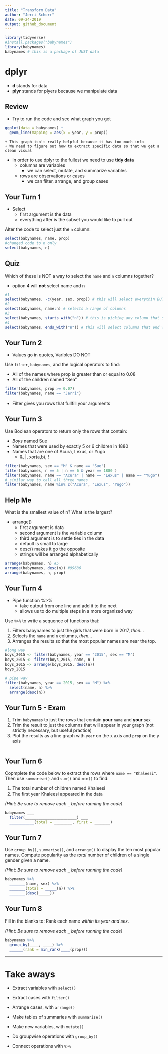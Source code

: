 ```yaml
---
title: "Transform Data"
author: "Jerri Schorr"
date: 09-24-2019
output: github_document
---
```


```r
library(tidyverse)
#install.packages("babynames")
library(babynames)
babynames # this is a package of JUST data
```

# dplyr

* **d** stands for data
* **plyr** stands for plyers because we manipulate data

## Review

* Try to run the code and see what graph you get

```r
ggplot(data = babynames) + 
  geom_line(mapping = aes(x = year, y = prop))
```
    + This graph isn't really helpful because it has too much info 
    + We need to figure out how to extract specific data so that we get a clean visual
    
* In order to use dplyr to the fullest we need to use **tidy data**
    + columns are variables
        + we can select, mutate, and summarize variables
    + rows are observations or cases
        + we can filter, arrange, and group cases

## Your Turn 1

* Select
    + first argument is the data
    + everything after is the subset you would like to pull out

Alter the code to select just the `n` column:

```r
select(babynames, name, prop)
#changed code to n only
select(babynames, n)
```

## Quiz

Which of these is NOT a way to select the `name` and `n` columns together?

* option 4 will **not** select name and n

```r
#1
select(babynames, -c(year, sex, prop)) # this will select everythin BUT these columns
#2
select(babynames, name:n) # selects a range of columns
#3
select(babynames, starts_with("n")) # this is picking any column that starts with n
#4
select(babynames, ends_with("n")) # this will select columns that end with n
```

## Your Turn 2

* Values go in quotes, Varibles DO NOT

Use `filter`, `babynames`, and the logical operators to find:

* All of the names where prop is greater than or equal to 0.08  
* All of the children named "Sea"  

```r
filter(babynames, prop >= 0.07)
filter(babynames, name == "Jerri")

```

* Filter gives you rows that fullfill your arguments
    
## Your Turn 3

Use Boolean operators to return only the rows that contain:

* _Boys_ named Sue  
* Names that were used by exactly 5 or 6 children in 1880  
* Names that are one of Acura, Lexus, or Yugo
    + &, |, xor(a,b), !

```r
filter(babynames, sex == "M" & name == "Sue")
filter(babynames, n == 5 | n == 6 & year == 1880 )
filter(babynames, name == "Acura" | name == "Lexus" | name == "Yugo")
# similar way to call all three names
filter(babynames, name %in% c("Acura", "Lexus", "Yugo"))
```

## Help Me

What is the smallest value of n?
What is the largest?

* arrange()
    + first argument is data
    + second argument is the variable column
    + third argument is to settle ties in the data
    + default is small to large
    + desc() makes it go the opposite
    + strings will be arranged alphabetically

```r
arrange(babynames, n) #5
arrange(babynames, desc(n)) #99686
arrange(babynames, n, prop) 
```

## Your Turn 4

* Pipe function %>%
    + take output from one line and add it to the next 
    + allows us to do multiple steps in a more organized way

Use `%>%` to write a sequence of functions that: 

1. Filters babynames to just the girls that were born in 2017, *then...*  
2. Selects the `name` and `n` columns, *then...*  
3. Arranges the results so that the most popular names are near the top.

```r
#long way 
boys_2015 <- filter(babynames, year == "2015", sex == "M")
boys_2015 <- filter(boys_2015, name, n )
boys_2015 <- arrange(boys_2015, desc(n))
boys_2015

# pipe way
filter(babynames, year == 2015, sex == "M") %>%
  select(name, n) %>%
  arrange(desc(n))
```

## Your Turn 5 - Exam

1. Trim `babynames` to just the rows that contain **your** `name` and **your** `sex`  
2. Trim the result to just the columns that will appear in your graph (not strictly necessary, but useful practice)  
3. Plot the results as a line graph with `year` on the x axis and `prop` on the y axis

```r


```

## Your Turn 6

Copmplete the code below to extract the rows where `name == "Khaleesi"`. Then use `summarise()` and `sum()` and `min()` to find:

1. The total number of children named Khaleesi
2. The first year Khaleesi appeared in the data

*(Hint: Be sure to remove each `_` before running the code)*

```r
babynames ___ 
  filter(_______________________) ___
  ___________(total = ________, first = _______)
```

## Your Turn 7

Use `group_by()`, `summarise()`, and `arrange()` to display the ten most popular names. Compute popularity as the *total* number of children of a single gender given a name.

*(Hint: Be sure to remove each `_` before running the code)*

```r
babynames %>%
  _______(name, sex) %>% 
  _______(total = _____(n)) %>% 
  _______(desc(_____))
```


## Your Turn 8

Fill in the blanks to: 
Rank each name _within its year and sex_. 

*(Hint: Be sure to remove each `_` before running the code)*

```r
babynames %>% 
  group_by(____, ____) %>% 
  ______(rank = min_rank(____(prop)))
```


***

# Take aways

* Extract variables with `select()`  
* Extract cases with `filter()`  
* Arrange cases, with `arrange()`  

* Make tables of summaries with `summarise()`  
* Make new variables, with `mutate()`  
* Do groupwise operations with `group_by()`

* Connect operations with `%>%`  


